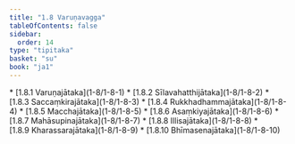 ```yaml
---
title: "1.8 Varuṇavagga"
tableOfContents: false
sidebar:
  order: 14
type: "tipitaka"
basket: "su"
book: "ja1"
---
```



<DynamicBreadcrumb />



<TableOfContents book="ja1" section="1.8">
* [1.8.1 Varuṇajātaka](1-8/1-8-1)
* [1.8.2 Sīlavahatthijātaka](1-8/1-8-2)
* [1.8.3 Saccaṃkirajātaka](1-8/1-8-3)
* [1.8.4 Rukkhadhammajātaka](1-8/1-8-4)
* [1.8.5 Macchajātaka](1-8/1-8-5)
* [1.8.6 Asaṃkiyajātaka](1-8/1-8-6)
* [1.8.7 Mahāsupinajātaka](1-8/1-8-7)
* [1.8.8 Illisajātaka](1-8/1-8-8)
* [1.8.9 Kharassarajātaka](1-8/1-8-9)
* [1.8.10 Bhīmasenajātaka](1-8/1-8-10)
</TableOfContents>